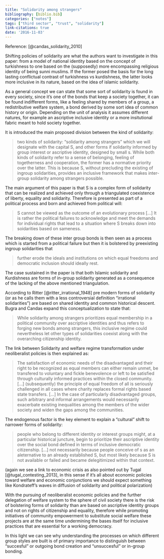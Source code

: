```yaml
---
title: "Solidarity among strangers"
bibliography: [biblio.bib]
categories: ["notes"]
tags: ["third sector", "trust", "solidarity"]
link-citations: true
date: '2016-11-03'
---
```


Reference: [@candas_solidarity_2010]

Shifting policies of solidarity are what the authors want to investigate in this paper: from a model of national identity based on the concept of turkishness to one based on the (supposedly) more encompassing religious identity of being sunni muslims. If the former posed the basis for the long lasting conflictual contrast of turkishness vs kurdishness, the latter looks more inclusive in its nature, based on the idea of islamic solidarity.

As a general concept we can state that some sort of solidarity is found in every society, since it's one of the bonds that keep a society together, it can be found indifferent forms, like a feeling shared by members of a group, a redistributive welfare system, a bond derived by some sort idea of common history or origin. Depending on the unit of analysis it assumes different natures, for example an ascriptive inclusive identity or a more insitutional fabric meant to hold society together.

It is introduced the main proposed division between the kind of solidarity:

> two kinds of solidarity: "solidarity among strangers" which  we will designate with the capital S, and other forms if solidarity informed by group interest or ascriptive identity, designed by small s. While both kinds of solidarity refer to a sense of belonging, feeling of togetherness and cooperation, the former has a normative priority over the latter. This is because S, without precluding the existing of ingroup solidarities, provides an inclusive framework that makes inter-group solidarity among strangers possible.

The main argument of this paper is that S is a complex form of solidarity that can be realized and achieved only through a triangulated coexistence of liberty, equality and solidarity. Therefore is presented as part of a political process and born and achieved from political will:

>S cannot be viewed as the outcome of an evolutionary process [...] It is rather the political failures to acknowledge and meet the demands for individual rights that lead to a situation where S breaks down into soidarities based on sameness.

The breaking down of these inter group bonds is then seen as a process which is started from a political failure but then it is bolstered by preexisting ingroup solidarities that

>further erode the ideals and institutions on which equal freedoms and democratic inclusion should ideally rest.

The case sustained in the paper is that both Islamic solidarity and Kurdishness are forms of in-group solidarity generated as a consequence of the lacking of the above mentioned triangulation.

According to Ritter [@ritter_irrational_1948] pre modern forms of solidarity (or as he calls them with a less controversial definition "irrational solidarities") are based on shared identity and common historical descent. Bugra and Candas expand this conceptualization to state that:

>While solidarity among strangers prioritizes equal membership in a political community over ascriptive identities and thus refers to forging new bonds among strangers, this inclusive regime could nevertheless let other types of solidarities coexist along with the overarching citizenship identity.

The link between Solidarity and welfare regime transformation under neoliberalist policies is then explained as:

>The satisfaction of economic needs of the disadvantaged and their right to be recognized as equal members can either remain unmet, be transfered to voluntary and fickle benevolence or left to be satisfied through culturally informed practices within the closed community. [...] (subsequently) the principle of equal freedom of all is seriously challenged in all cases where charity replaces formal rights based state transfers. [...] In the case of particularly disadvantaged groups, such arbitrary and informal arrangements would necessarily exacerbate existing inequalities among the members of the wider society and widen the gaps among the communities.

The endogenous factor is the key element to explain a "cultural" shift to narrower forms of solidarity:

>people who belong to different identity or interest groups might, at a particular historical juncture, begin to prioritize their ascriptive identity over the social bond defined in terms of inclusive democratic citizenship. [...] not necessarily because people conceive of s as an aleternative to an already established S, but most likely because S is not available or failed and became delegitimized within that context.

(again we see a link to economic crisis as also pointed out by Tugal [@tugal_contesting_2013], in this sense if it's all about economic policies toward welfare and economic conjunctions we should expect something like Kondrateff's waves in diffusion of solidarity and political polarization)

With the pursuing of neoliberalist economic policies and the further delegation of welfare system to the sphere of civil society there is the risk of bolstering forms of solidarity than are based on ascriptive identity groups and not on rights of citizenship and equality, therefore while promoting initiatives of community empowerment to substitute social welfare these projects are at the same time undermining the bases itself for inclusive practices that are essential for a working democracy.

In this light we can see why understanding the processes on which different group styles are built is of primary importance to distinguish between "succesful" or outgoing bond creation and "unsuccesful" or in-group bonding. 





